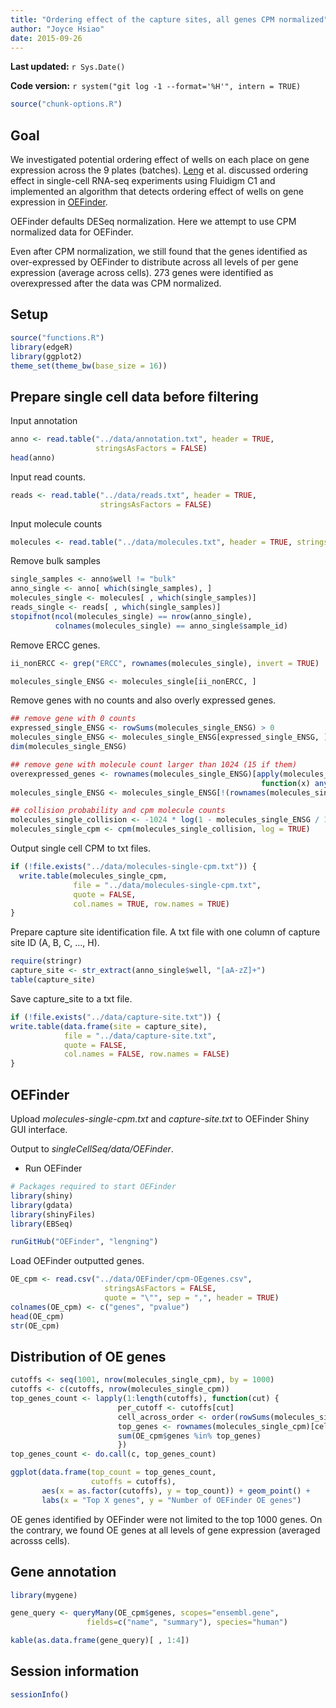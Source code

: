 ```yaml
---
title: "Ordering effect of the capture sites, all genes CPM normalized"
author: "Joyce Hsiao"
date: 2015-09-26
---
```


**Last updated:** `r Sys.Date()`

**Code version:** `r system("git log -1 --format='%H'", intern = TRUE)`

```r
source("chunk-options.R")
```

## Goal

We investigated potential ordering effect of wells on each place on gene
expression across the 9 plates (batches). [Leng](http://dx.doi.org/10.1038/nmeth.3549) et al. discussed ordering effect 
in single-cell RNA-seq experiments using Fluidigm C1 and implemented an algorithm that detects ordering effect of wells on gene expression in [OEFinder](http://dx.doi.org/10.1101/025437).

OEFinder defaults DESeq normalization. Here we attempt to use CPM normalized data
for OEFinder. 

Even after CPM normalization, we still found that the genes identified as over-expressed by OEFinder to distribute across all levels of per gene expression (average across cells). 273 genes were identified as overexpressed after the
data was CPM normalized. 


## Setup

```r
source("functions.R")
library(edgeR)
library(ggplot2)
theme_set(theme_bw(base_size = 16))
```



## Prepare single cell data before filtering

Input annotation

```r
anno <- read.table("../data/annotation.txt", header = TRUE,
                   stringsAsFactors = FALSE)
head(anno)
```

Input read counts.

```r
reads <- read.table("../data/reads.txt", header = TRUE,
                    stringsAsFactors = FALSE)
```

Input molecule counts

```r
molecules <- read.table("../data/molecules.txt", header = TRUE, stringsAsFactors = FALSE)
```

Remove bulk samples

```r
single_samples <- anno$well != "bulk"
anno_single <- anno[ which(single_samples), ]
molecules_single <- molecules[ , which(single_samples)]
reads_single <- reads[ , which(single_samples)]
stopifnot(ncol(molecules_single) == nrow(anno_single),
          colnames(molecules_single) == anno_single$sample_id)
```

Remove ERCC genes.

```r
ii_nonERCC <- grep("ERCC", rownames(molecules_single), invert = TRUE)

molecules_single_ENSG <- molecules_single[ii_nonERCC, ]
```


Remove genes with no counts and also overly expressed genes.

```r
## remove gene with 0 counts
expressed_single_ENSG <- rowSums(molecules_single_ENSG) > 0
molecules_single_ENSG <- molecules_single_ENSG[expressed_single_ENSG, ]
dim(molecules_single_ENSG)

## remove gene with molecule count larger than 1024 (15 if them)
overexpressed_genes <- rownames(molecules_single_ENSG)[apply(molecules_single_ENSG, 1,
                                                        function(x) any(x >= 1024))]
molecules_single_ENSG <- molecules_single_ENSG[!(rownames(molecules_single_ENSG) %in% overexpressed_genes), ]

## collision probability and cpm molecule counts
molecules_single_collision <- -1024 * log(1 - molecules_single_ENSG / 1024)
molecules_single_cpm <- cpm(molecules_single_collision, log = TRUE)
```


Output single cell CPM to txt files.

```r
if (!file.exists("../data/molecules-single-cpm.txt")) {
  write.table(molecules_single_cpm, 
              file = "../data/molecules-single-cpm.txt",
              quote = FALSE,
              col.names = TRUE, row.names = TRUE)
}
```


Prepare capture site identification file. A txt file with one column of capture site ID (A, B, C, ..., H).

```r
require(stringr)
capture_site <- str_extract(anno_single$well, "[aA-zZ]+")
table(capture_site)
```


Save capture_site to a txt file.

```r
if (!file.exists("../data/capture-site.txt")) {
write.table(data.frame(site = capture_site), 
            file = "../data/capture-site.txt",
            quote = FALSE,
            col.names = FALSE, row.names = FALSE)
}
```


## OEFinder

Upload *molecules-single-cpm.txt* and *capture-site.txt* to OEFinder Shiny GUI interface.

Output to *singleCellSeq/data/OEFinder*.


* Run OEFinder

```r
# Packages required to start OEFinder
library(shiny)
library(gdata)
library(shinyFiles)
library(EBSeq)

runGitHub("OEFinder", "lengning")
```

Load OEFinder outputted genes.

```r
OE_cpm <- read.csv("../data/OEFinder/cpm-OEgenes.csv",
                     stringsAsFactors = FALSE,
                     quote = "\"", sep = ",", header = TRUE)
colnames(OE_cpm) <- c("genes", "pvalue")
head(OE_cpm)
str(OE_cpm)
```




## Distribution of OE genes

```r
cutoffs <- seq(1001, nrow(molecules_single_cpm), by = 1000)
cutoffs <- c(cutoffs, nrow(molecules_single_cpm))
top_genes_count <- lapply(1:length(cutoffs), function(cut) {
                        per_cutoff <- cutoffs[cut]
                        cell_across_order <- order(rowSums(molecules_single_cpm), decreasing = TRUE)
                        top_genes <- rownames(molecules_single_cpm)[cell_across_order < per_cutoff]
                        sum(OE_cpm$genes %in% top_genes)
                        })
top_genes_count <- do.call(c, top_genes_count)

ggplot(data.frame(top_count = top_genes_count,
                  cutoffs = cutoffs), 
       aes(x = as.factor(cutoffs), y = top_count)) + geom_point() +
       labs(x = "Top X genes", y = "Number of OEFinder OE genes")
```

OE genes identified by OEFinder were not limited to the top 1000 genes. On the contrary, we found
OE genes at all levels of gene expression (averaged acrosss cells).



## Gene annotation

```r
library(mygene)

gene_query <- queryMany(OE_cpm$genes, scopes="ensembl.gene", 
                 fields=c("name", "summary"), species="human")

kable(as.data.frame(gene_query)[ , 1:4])
```


## Session information

```r
sessionInfo()
```
